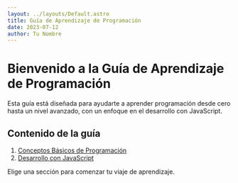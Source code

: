 ```yaml
---
layout: ../layouts/Default.astro
title: Guía de Aprendizaje de Programación
date: 2023-07-12
author: Tu Nombre
---
```


# Bienvenido a la Guía de Aprendizaje de Programación

Esta guía está diseñada para ayudarte a aprender programación desde cero hasta un nivel avanzado, con un enfoque en el desarrollo con JavaScript.

## Contenido de la guía

1. [Conceptos Básicos de Programación](/basic-concepts)
2. [Desarrollo con JavaScript](/javascript)

Elige una sección para comenzar tu viaje de aprendizaje.

